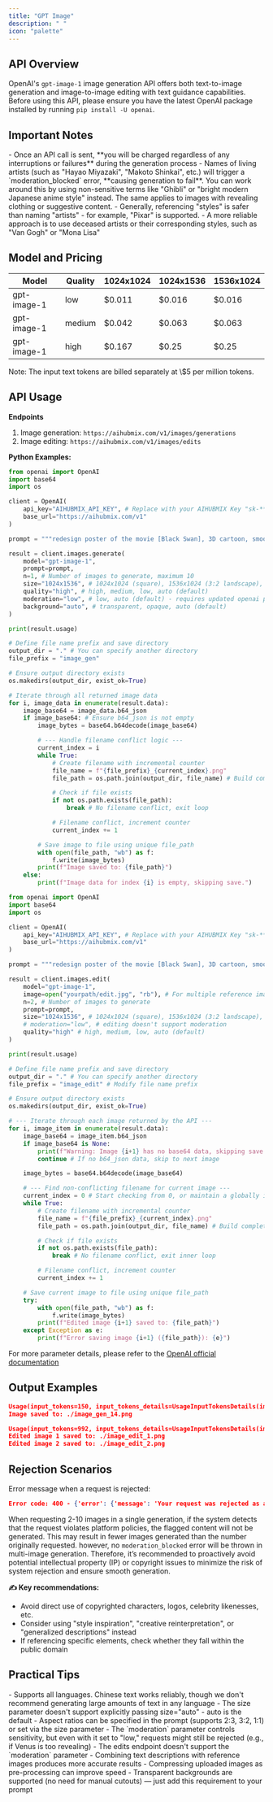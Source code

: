 ```yaml
---
title: "GPT Image"
description: " "
icon: "palette"
---
```


## API Overview

OpenAI's `gpt-image-1` image generation API offers both text-to-image generation and image-to-image editing with text guidance capabilities.\
Before using this API, please ensure you have the latest OpenAI package installed by running `pip install -U openai`.

## Important Notes

<Warning>
  - Once an API call is sent, **you will be charged regardless of any interruptions or failures** during the generation process
  - Names of living artists (such as "Hayao Miyazaki", "Makoto Shinkai", etc.) will trigger a `moderation_blocked` error, **causing generation to fail**. You can work around this by using non-sensitive terms like "Ghibli" or "bright modern Japanese anime style" instead. The same applies to images with revealing clothing or suggestive content.
  - Generally, referencing "styles" is safer than naming "artists" - for example, "Pixar" is supported.
  - A more reliable approach is to use deceased artists or their corresponding styles, such as "Van Gogh" or "Mona Lisa"
</Warning>

## Model and Pricing

| Model       | Quality | 1024x1024 | 1024x1536 | 1536x1024 |
| ----------- | ------- | --------- | --------- | --------- |
| gpt-image-1 | low     | \$0.011   | \$0.016   | \$0.016   |
| gpt-image-1 | medium  | \$0.042   | \$0.063   | \$0.063   |
| gpt-image-1 | high    | \$0.167   | \$0.25    | \$0.25    |

<Info>
  Note: The input text tokens are billed separately at \$5 per million tokens.
</Info>

## API Usage

**Endpoints**

1. Image generation: `https://aihubmix.com/v1/images/generations`
2. Image editing: `https://aihubmix.com/v1/images/edits`

**Python Examples:**

<CodeGroup>

```py Generation (Text-to-Image)
from openai import OpenAI
import base64
import os

client = OpenAI(
    api_key="AIHUBMIX_API_KEY", # Replace with your AIHUBMIX Key "sk-***"
    base_url="https://aihubmix.com/v1"
)

prompt = """redesign poster of the movie [Black Swan], 3D cartoon, smooth render, bright tone, 2:3 portrait."""

result = client.images.generate(
    model="gpt-image-1",
    prompt=prompt,
    n=1, # Number of images to generate, maximum 10
    size="1024x1536", # 1024x1024 (square), 1536x1024 (3:2 landscape), 1024x1536 (2:3 portrait), auto (default) 
    quality="high", # high, medium, low, auto (default)
    moderation="low", # low, auto (default) - requires updated openai package 📍
    background="auto", # transparent, opaque, auto (default)
)

print(result.usage)

# Define file name prefix and save directory
output_dir = "." # You can specify another directory
file_prefix = "image_gen"

# Ensure output directory exists
os.makedirs(output_dir, exist_ok=True)

# Iterate through all returned image data
for i, image_data in enumerate(result.data):
    image_base64 = image_data.b64_json
    if image_base64: # Ensure b64_json is not empty
        image_bytes = base64.b64decode(image_base64)

        # --- Handle filename conflict logic ---
        current_index = i
        while True:
            # Create filename with incremental counter
            file_name = f"{file_prefix}_{current_index}.png"
            file_path = os.path.join(output_dir, file_name) # Build complete file path

            # Check if file exists
            if not os.path.exists(file_path):
                break # No filename conflict, exit loop

            # Filename conflict, increment counter
            current_index += 1

        # Save image to file using unique file_path
        with open(file_path, "wb") as f:
            f.write(image_bytes)
        print(f"Image saved to: {file_path}")
    else:
        print(f"Image data for index {i} is empty, skipping save.")
```


```py Editing (Image+Text to Image)
from openai import OpenAI
import base64
import os

client = OpenAI(
    api_key="AIHUBMIX_API_KEY", # Replace with your AIHUBMIX Key "sk-***"
    base_url="https://aihubmix.com/v1"
)

prompt = """redesign poster of the movie [Black Swan], 3D cartoon, smooth render, bright tone, 2:3 portrait."""

result = client.images.edit(
    model="gpt-image-1",
    image=open("yourpath/edit.jpg", "rb"), # For multiple reference images, use a [list,]
    n=2, # Number of images to generate
    prompt=prompt,
    size="1024x1536", # 1024x1024 (square), 1536x1024 (3:2 landscape), 1024x1536 (2:3 portrait), auto (default)
    # moderation="low", # editing doesn't support moderation
    quality="high" # high, medium, low, auto (default)
)

print(result.usage)

# Define file name prefix and save directory
output_dir = "." # You can specify another directory
file_prefix = "image_edit" # Modify file name prefix

# Ensure output directory exists
os.makedirs(output_dir, exist_ok=True)

# --- Iterate through each image returned by the API ---
for i, image_item in enumerate(result.data):
    image_base64 = image_item.b64_json
    if image_base64 is None:
        print(f"Warning: Image {i+1} has no base64 data, skipping save.")
        continue # If no b64_json data, skip to next image

    image_bytes = base64.b64decode(image_base64)

    # --- Find non-conflicting filename for current image ---
    current_index = 0 # Start checking from 0, or maintain a globally incrementing index
    while True:
        # Create filename with incremental counter
        file_name = f"{file_prefix}_{current_index}.png"
        file_path = os.path.join(output_dir, file_name) # Build complete file path

        # Check if file exists
        if not os.path.exists(file_path):
            break # No filename conflict, exit inner loop

        # Filename conflict, increment counter
        current_index += 1

    # Save current image to file using unique file_path
    try:
        with open(file_path, "wb") as f:
            f.write(image_bytes)
        print(f"Edited image {i+1} saved to: {file_path}")
    except Exception as e:
        print(f"Error saving image {i+1} ({file_path}): {e}")
```

</CodeGroup>

For more parameter details, please refer to the [OpenAI official documentation](https://platform.openai.com/docs/api-reference/images/create)

## Output Examples

<CodeGroup>

```json Generation
Usage(input_tokens=150, input_tokens_details=UsageInputTokensDetails(image_tokens=0, text_tokens=150), output_tokens=6240, total_tokens=6390)
Image saved to: ./image_gen_14.png
```


```json Editing
Usage(input_tokens=992, input_tokens_details=UsageInputTokensDetails(image_tokens=646, text_tokens=346), output_tokens=12480, total_tokens=13472)
Edited image 1 saved to: ./image_edit_1.png
Edited image 2 saved to: ./image_edit_2.png
```

</CodeGroup>

## Rejection Scenarios

Error message when a request is rejected:

```json
Error code: 400 - {'error': {'message': 'Your request was rejected as a result of our safety system. Your request may contain content that is not allowed by our safety system.', 'type': 'user_error', 'param': None, 'code': 'moderation_blocked'}}
```

When requesting 2-10 images in a single generation, if the system detects that the request violates platform policies, the flagged content will not be generated. This may result in fewer images generated than the number originally requested. however, no `moderation_blocked` error will be thrown in multi-image generation. 
Therefore, it’s recommended to proactively avoid potential intellectual property (IP) or copyright issues to minimize the risk of system rejection and ensure smooth generation.

**✍️ Key recommendations:**  
- Avoid direct use of copyrighted characters, logos, celebrity likenesses, etc.
- Consider using "style inspiration", "creative reinterpretation", or "generalized descriptions" instead
- If referencing specific elements, check whether they fall within the public domain

## Practical Tips

<Tip>
  - Supports all languages. Chinese text works reliably, though we don't recommend generating large amounts of text in any language
  - The size parameter doesn't support explicitly passing size="auto" - auto is the default
  - Aspect ratios can be specified in the prompt (supports 2:3, 3:2, 1:1) or set via the size parameter
  - The `moderation` parameter controls sensitivity, but even with it set to "low," requests might still be rejected (e.g., if Venus is too revealing)
  - The edits endpoint doesn't support the `moderation` parameter
  - Combining text descriptions with reference images produces more accurate results
  - Compressing uploaded images as pre-processing can improve speed
  - Transparent backgrounds are supported (no need for manual cutouts) — just add this requirement to your prompt
</Tip>
